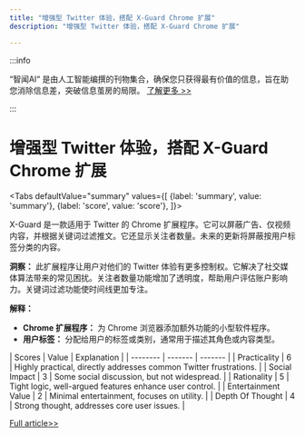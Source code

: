 ```yaml
---
title: "增强型 Twitter 体验，搭配 X-Guard Chrome 扩展"
description: "增强型 Twitter 体验，搭配 X-Guard Chrome 扩展"

---
```



:::info

“智闻AI“ 是由人工智能编撰的刊物集合，确保您只获得最有价值的信息，旨在助您消除信息差，突破信息茧房的局限。  [了解更多 >>](/)

:::

# 增强型 Twitter 体验，搭配 X-Guard Chrome 扩展


<Tabs
	defaultValue="summary"
	values={[
	{label: 'summary', value: 'summary'},
	{label: 'score', value: 'score'},
]}>
<TabItem value="summary">


X-Guard 是一款适用于 Twitter 的 Chrome 扩展程序。它可以屏蔽广告、仅视频内容，并根据关键词过滤推文。它还显示关注者数量。未来的更新将屏蔽按用户标签分类的内容。

**洞察：**
此扩展程序让用户对他们的 Twitter 体验有更多控制权。它解决了社交媒体算法带来的常见困扰。关注者数量功能增加了透明度，帮助用户评估账户影响力。关键词过滤功能使时间线更加专注。

**解释：**
- **Chrome 扩展程序：** 为 Chrome 浏览器添加额外功能的小型软件程序。
- **用户标签：** 分配给用户的标签或类别，通常用于描述其角色或内容类型。
</TabItem>
<TabItem value="score">
	| Scores     | Value   | Explanation |
	| -------- | ------- | ------- |
	| Practicality  | 6    | Highly practical, directly addresses common Twitter frustrations.    |
	| Social Impact | 3     | Some social discussion, but not widespread.    |
	| Rationality    | 5    | Tight logic, well-argued features enhance user control.    |
	| Entertainment Value    | 2    | Minimal entertainment, focuses on utility.    |
	| Depth Of Thought    | 4    | Strong thought, addresses core user issues.    |
</TabItem>
</Tabs>

[Full article>>](https://github.com/ruanyf/weekly/issues/5249)

